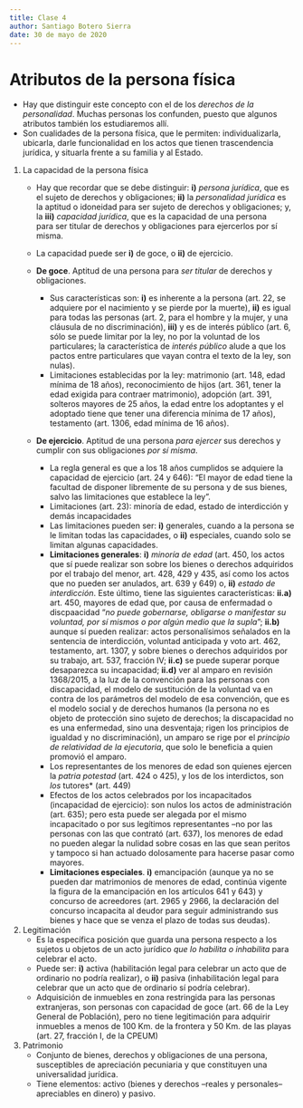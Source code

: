 ```yaml
---
title: Clase 4
author: Santiago Botero Sierra
date: 30 de mayo de 2020
---
```


# Atributos de la persona física

+ Hay que distinguir este concepto con el de los *derechos de la personalidad*.
    Muchas personas los confunden, puesto que algunos atributos también los
    estudiaremos allí.
+ Son cualidades de la persona física, que le permiten: individualizarla,
    ubicarla, darle funcionalidad en los actos que tienen trascendencia
    jurídica, y situarla frente a su familia y al Estado.

1. La capacidad de la persona física
    - Hay que recordar que se debe distinguir: **i)** *persona jurídica*, que es
        el sujeto de derechos y obligaciones; **ii)** la *personalidad jurídica*
        es la aptitud o idoneidad para ser sujeto de derechos y obligaciones; y,
        la **iii)** *capacidad jurídica*, que es la capacidad de una persona  
        para ser titular de derechos y obligaciones para ejercerlos por sí
        misma.
    - La capacidad puede ser **i)** de goce, o **ii)** de ejercicio.
    - **De goce**. Aptitud de una persona para *ser titular* de derechos y
        obligaciones.

        * Sus características son: **i)** es inherente a la persona (art. 22,
            se adquiere por el nacimiento y se pierde por la muerte), **ii)** es
            igual para todas las personas (art. 2, para el hombre y la mujer, y
            una cláusula de no discriminación), **iii)** y es de interés
            público (art. 6, sólo se puede limitar por la ley, no por la
            voluntad de los particulares; la característica de *interés público*
            alude a que los pactos entre particulares que vayan contra el texto
            de la ley, son nulas).
        * Limitaciones establecidas por la ley: matrimonio (art. 148, edad
            mínima de 18 años), reconocimiento de hijos (art. 361, tener la edad
            exigida para contraer matrimonio), adopción (art. 391, solteros
            mayores de 25 años, la edad entre  los adoptantes y el adoptado
            tiene que tener una diferencia mínima  de 17 años), testamento (art.
            1306, edad mínima de 16 años).

    - **De ejercicio**. Aptitud de una persona *para ejercer* sus derechos y
            cumplir con sus obligaciones *por sí misma*.

        * La regla general es que a los 18 años cumplidos se adquiere la
            capacidad de ejercicio (art. 24 y 646): "El mayor de edad tiene la
            facultad de disponer libremente de su persona y de sus bienes, salvo
            las limitaciones que establece la ley".
        * Limitaciones (art. 23): minoría de edad, estado de interdicción y
            demás incapacidades
        * Las limitaciones pueden ser: **i)** generales, cuando a la persona se
            le limitan todas las capacidades, o **ii)** especiales, cuando solo
            se limitan algunas capacidades.
        * **Limitaciones generales**: **i)** *minoría de edad* (art. 450, los
            actos que sí puede realizar son sobre los bienes o derechos
            adquiridos por el trabajo del menor, art. 428, 429 y 435, así como
            los actos que no pueden ser anulados, art. 639 y 649) o, **ii)**
            *estado de interdicción*. Este último, tiene las siguientes
            características: **ii.a)** art. 450, mayores de edad que, por causa
            de enfermadad o discpaacidad "*no puede gobernarse, obligarse o
            manifestar su voluntad, por sí mismos o por algún medio que la
            supla*"; **ii.b)** aunque sí pueden realizar: actos personalísimos
            señalados en la sentencia de interdicción, voluntad anticipada y
            voto art. 462, testamento, art. 1307, y sobre bienes o derechos
            adquiridos por su trabajo, art. 537, fracción IV; **ii.c)** se puede
            superar porque desaparezca su incapacidad; **ii.d)** ver al amparo
            en revisión 1368/2015, a la luz de la convención para las personas
            con discapacidad, el modelo de sustitución de la voluntad va en
            contra de los parámetros del modelo de esa convención, que es el
            modelo social y de derechos humanos (la persona no es objeto de
            protección sino sujeto de derechos; la discapacidad no es una
            enfermedad, sino una desventaja; rigen los principios de igualdad y
            no discriminación), un amparo se rige por el *principio de
            relatividad de la ejecutoria*, que solo le beneficia a quien
            promovió el amparo.
        * Los representantes de los menores de edad son quienes ejercen la
            *patria potestad* (art. 424 o 425), y los de los interdictos, son
            *los *tutores* (art. 449)
        * Efectos de los actos celebrados por los incapacitados (incapacidad de
            ejercicio): son nulos los actos de administración (art. 635); pero
            esta puede ser alegada por el mismo incapacitado o por sus legítimos
            representantes --no por las personas con las que contrató (art.
            637), los menores de edad no pueden alegar la nulidad sobre cosas en
            las que sean peritos y tampoco si han actuado dolosamente para
            hacerse pasar como mayores.
        * **Limitaciones especiales**. **i)** emancipación (aunque ya no se
            pueden dar matrimonios de menores de edad, continúa vigente la
            figura de la emancipación en los artículos 641 y 643) y concurso de
            acreedores (art. 2965 y 2966, la declaración del concurso incapacita
            al deudor para seguir administrando sus bienes y hace que se venza
            el plazo de todas sus deudas).

2. Legitimación
    + Es la específica posición que guarda una persona respecto a los sujetos u
        objetos de un acto jurídico *que lo habilita o inhabilita* para celebrar
        el acto.
    + Puede ser: **i)** activa (habilitación legal para celebrar un acto que de
        ordinario no podría realizar), o **ii)** pasiva (inhabilitación legal
        para celebrar que un acto que de ordinario sí podría celebrar).
    + Adquisición de inmuebles en zona restringida para las personas
        extranjeras, son personas con capacidad de goce (art. 66 de la Ley
        General de Población), pero no tiene legitimación para adquirir
        inmuebles a menos de 100 Km. de la frontera y 50 Km. de las playas (art.
        27, fracción I, de la CPEUM)

3. Patrimonio
    + Conjunto de bienes, derechos y obligaciones de una persona, susceptibles
        de apreciación pecuniaria y que constituyen una universalidad jurídica.
    + Tiene elementos: activo (bienes y derechos --reales y personales--
        apreciables en dinero) y pasivo.
